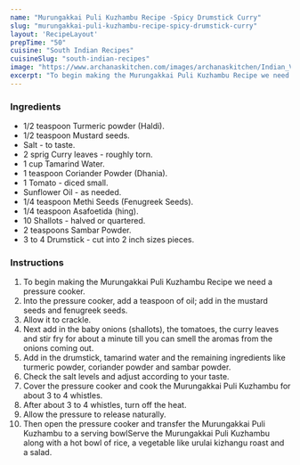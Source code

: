 ---
name: "Murungakkai Puli Kuzhambu Recipe -Spicy Drumstick Curry"
slug: "murungakkai-puli-kuzhambu-recipe-spicy-drumstick-curry"
layout: 'RecipeLayout'
prepTime: "50"
cuisine: "South Indian Recipes"
cuisineSlug: "south-indian-recipes"
image: "https://www.archanaskitchen.com/images/archanaskitchen/Indian_Vegetables_Gravy/Murungakkai_Puli_Kuzhambu_Recipe_Spicy_Tangy_Drumstick_Curry_Sabzi_Recipe-2-2.jpg"
excerpt: "To begin making the Murungakkai Puli Kuzhambu Recipe we need a pressure cooker"
---

### Ingredients

- 1/2 teaspoon Turmeric powder (Haldi).
- 1/2 teaspoon Mustard seeds.
- Salt - to taste.
- 2 sprig Curry leaves - roughly torn.
- 1 cup Tamarind Water.
- 1 teaspoon Coriander Powder (Dhania).
- 1 Tomato - diced small.
- Sunflower Oil - as needed.
- 1/4 teaspoon Methi Seeds (Fenugreek Seeds).
- 1/4 teaspoon Asafoetida (hing).
- 10 Shallots - halved or quartered.
- 2 teaspoons Sambar Powder.
- 3 to 4 Drumstick - cut into 2 inch sizes pieces.

### Instructions

1. To begin making the Murungakkai Puli Kuzhambu Recipe we need a pressure cooker.
1. Into the pressure cooker, add a teaspoon of oil; add in the mustard seeds and fenugreek seeds.
1. Allow it to crackle.
1. Next add in the baby onions (shallots), the tomatoes, the curry leaves and stir fry for about a minute till you can smell the aromas from the onions coming out.
1. Add in the drumstick, tamarind water and the remaining ingredients like turmeric powder, coriander powder and sambar powder.
1. Check the salt levels and adjust according to your taste.
1. Cover the pressure cooker and cook the Murungakkai Puli Kuzhambu for about 3 to 4 whistles.
1. After about 3 to 4 whistles, turn off the heat.
1. Allow the pressure to release naturally.
1. Then open the pressure cooker and transfer the  Murungakkai Puli Kuzhambu to a serving bowlServe the Murungakkai Puli Kuzhambu along with a hot bowl of rice, a vegetable like urulai kizhangu roast and a salad.
